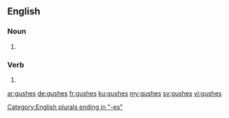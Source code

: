 ==English==

===Noun===
{{head|en|plural}}

# {{plural of|gush|lang=en|nocat=1}}

===Verb===
{{head|en}}

# {{en-third-person singular of|gush}}

[[Category:English plurals ending in "-es"]]

[[ar:gushes]]
[[de:gushes]]
[[fr:gushes]]
[[ku:gushes]]
[[my:gushes]]
[[sv:gushes]]
[[vi:gushes]]